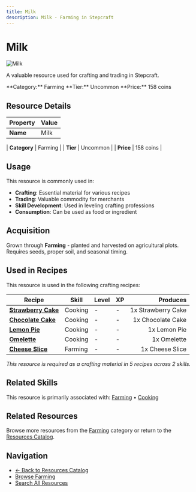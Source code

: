 ```yaml
---
title: Milk
description: Milk - Farming in Stepcraft
---
```


# Milk

<div className="flex items-start gap-6 mb-8">
  <div className="flex-shrink-0">
    <img src="/assets/resources/farming/milk.png" alt="Milk" className="w-24 h-24 border rounded-lg" />
  </div>
  <div className="flex-1">
    <div className="space-y-2">
      <p className="text-lg text-muted-foreground">A valuable resource used for crafting and trading in Stepcraft.</p>
      <div className="flex flex-wrap gap-4 text-sm">
        <span className="px-2 py-1 bg-blue-100 dark:bg-blue-900 rounded-md">
          **Category:** Farming
        </span>
        <span className="px-2 py-1 bg-green-100 dark:bg-green-900 rounded-md">
          **Tier:** Uncommon
        </span>
        <span className="px-2 py-1 bg-green-100 dark:bg-green-900 rounded-md">
          **Price:** 158 coins
        </span>
      </div>
    </div>
  </div>
</div>

## Resource Details

| Property | Value |
|----------|-------|
| **Name** | Milk |

| **Category** | Farming |
| **Tier** | Uncommon |
| **Price** | 158 coins |


## Usage

This resource is commonly used in:

- **Crafting**: Essential material for various recipes
- **Trading**: Valuable commodity for merchants
- **Skill Development**: Used in leveling crafting professions
- **Consumption**: Can be used as food or ingredient



## Acquisition

Grown through **Farming** - planted and harvested on agricultural plots. Requires seeds, proper soil, and seasonal timing.


## Used in Recipes

This resource is used in the following crafting recipes:

| Recipe | Skill | Level | XP | Produces |
|--------|-------|-------|----|---------:|
| **[Strawberry Cake](/docs/items/individual/strawberry_cake)** | Cooking | - | - | 1x Strawberry Cake |
| **[Chocolate Cake](/docs/items/individual/chocolate_cake)** | Cooking | - | - | 1x Chocolate Cake |
| **[Lemon Pie](/docs/items/individual/lemon_pie)** | Cooking | - | - | 1x Lemon Pie |
| **[Omelette](/docs/resources/individual/omelette)** | Cooking | - | - | 1x Omelette |
| **[Cheese Slice](/docs/resources/individual/cheese_slice)** | Farming | - | - | 1x Cheese Slice |

*This resource is required as a crafting material in 5 recipes across 2 skills.*


## Related Skills

This resource is primarily associated with: [Farming](/docs/skills/individual/farming) • [Cooking](/docs/skills/individual/cooking)

## Related Resources

Browse more resources from the [Farming](/docs/resources#farming) category or return to the [Resources Catalog](/docs/resources).

## Navigation

- [← Back to Resources Catalog](/docs/resources)
- [Browse Farming](/docs/resources#farming)
- [Search All Resources](/search)
